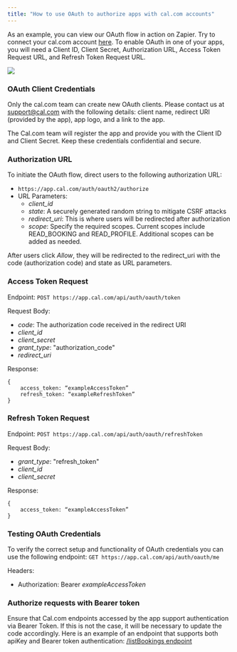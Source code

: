 ```yaml
---
title: "How to use OAuth to authorize apps with cal.com accounts"
---
```


As an example, you can view our OAuth flow in action on Zapier. Try to connect your cal.com account [here](https://zapier.com/apps/calcom/integrations).
To enable OAuth in one of your apps, you will need a Client ID, Client Secret, Authorization URL, Access Token Request URL, and Refresh Token Request URL.

<Frame>
<img src="/images/oauth-zapier.png" />
</Frame>

### OAuth Client Credentials
Only the cal.com team can create new OAuth clients. Please contact us at [support@cal.com](mailto:support@cal.com) with the following details: client name, redirect URI (provided by the app), app logo, and a link to the app.

The Cal.com team will register the app and provide you with the Client ID and Client Secret. Keep these credentials confidential and secure.

### Authorization URL
To initiate the OAuth flow, direct users to the following authorization URL:
- `https://app.cal.com/auth/oauth2/authorize`
- URL Parameters:
    - *client_id*
    - *state*: A securely generated random string to mitigate CSRF attacks
    - *redirect_uri*: This is where users will be redirected after authorization
    - *scope*: Specify the required scopes. Current scopes include READ_BOOKING and READ_PROFILE. Additional scopes can be added as needed.

After users click *Allow*, they will be redirected to the redirect_uri with the code (authorization code) and state as URL parameters.

### Access Token Request
Endpoint: `POST https://app.cal.com/api/auth/oauth/token`

Request Body:
- *code*: The authorization code received in the redirect URI
- *client_id*
- *client_secret*
- *grant_type*: "authorization_code"
- *redirect_uri*

Response: 
```
{
    access_token: “exampleAccessToken”
    refresh_token: “exampleRefreshToken”
}
```

### Refresh Token Request
Endpoint: `POST https://app.cal.com/api/auth/oauth/refreshToken`

Request Body:
- *grant_type*: "refresh_token"
- *client_id*
- *client_secret*

Response:
```
{
    access_token: “exampleAccessToken”
}
```

### Testing OAuth Credentials
To verify the correct setup and functionality of OAuth credentials you can use the following endpoint:
`GET https://app.cal.com/api/auth/oauth/me`

Headers:
- Authorization: Bearer *exampleAccessToken*


### Authorize requests with Bearer token
Ensure that Cal.com endpoints accessed by the app support authentication via Bearer Token. 
If this is not the case, it will be necessary to update the code accordingly.
Here is an example of an endpoint that supports both apiKey and Bearer token authentication: [/listBookings endpoint](https://github.com/calcom/cal.com/blob/main/packages/app-store/zapier/api/subscriptions/listBookings.ts)